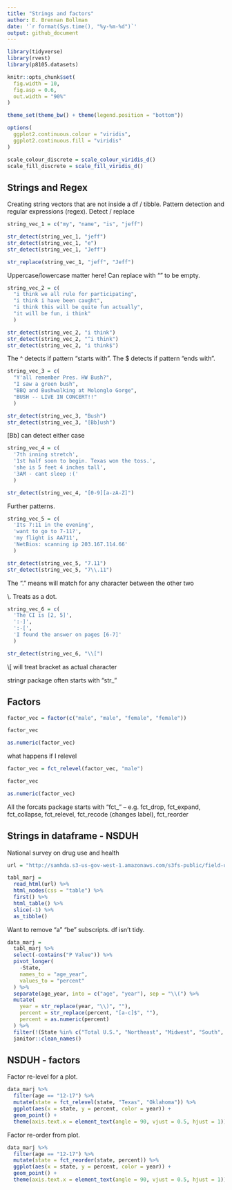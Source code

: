 ```yaml
---
title: "Strings and factors"
author: E. Brennan Bollman
date: '`r format(Sys.time(), "%y-%m-%d")`'
output: github_document
---
```


```r
library(tidyverse)
library(rvest)
library(p8105.datasets)

knitr::opts_chunk$set(
  fig.width = 10,
  fig.asp = 0.6,
  out.width = "90%"
)

theme_set(theme_bw() + theme(legend.position = "bottom")) 

options(
  ggplot2.continuous.colour = "viridis",
  ggplot2.continuous.fill = "viridis"
)

scale_colour_discrete = scale_colour_viridis_d()
scale_fill_discrete = scale_fill_viridis_d()
```

## Strings and Regex

Creating string vectors that are not inside a df / tibble. Pattern detection and regular expressions (regex). Detect / replace

```r
string_vec_1 = c("my", "name", "is", "jeff")

str_detect(string_vec_1, "jeff")
str_detect(string_vec_1, "e")
str_detect(string_vec_1, "Jeff")

str_replace(string_vec_1, "jeff", "Jeff")
```

Uppercase/lowercase matter here! Can replace with "" to be empty.


```r
string_vec_2 = c(
  "i think we all rule for participating",
  "i think i have been caught",
  "i think this will be quite fun actually",
  "it will be fun, i think"
  )

str_detect(string_vec_2, "i think")
str_detect(string_vec_2, "^i think")
str_detect(string_vec_2, "i think$")
```

The ^ detects if pattern "starts with". The $ detects if pattern "ends with".

```r
string_vec_3 = c(
  "Y'all remember Pres. HW Bush?",
  "I saw a green bush",
  "BBQ and Bushwalking at Molonglo Gorge",
  "BUSH -- LIVE IN CONCERT!!"
  )

str_detect(string_vec_3, "Bush")
str_detect(string_vec_3, "[Bb]ush")
```

[Bb] can detect either case

```r
string_vec_4 = c(
  '7th inning stretch',
  '1st half soon to begin. Texas won the toss.',
  'she is 5 feet 4 inches tall',
  '3AM - cant sleep :('
  )

str_detect(string_vec_4, "[0-9][a-zA-Z]")
```

Further patterns.

```r
string_vec_5 = c(
  'Its 7:11 in the evening',
  'want to go to 7-11?',
  'my flight is AA711',
  'NetBios: scanning ip 203.167.114.66'
  )

str_detect(string_vec_5, "7.11")
str_detect(string_vec_5, "7\\.11")
```

The "." means will match for any character between the other two

\\. Treats as a dot.

```r
string_vec_6 = c(
  'The CI is [2, 5]',
  ':-]',
  ':-[',
  'I found the answer on pages [6-7]'
  )

str_detect(string_vec_6, "\\[")
```

\\[ will treat bracket as actual character

stringr package often starts with "str_"

## Factors

```r
factor_vec = factor(c("male", "male", "female", "female"))

factor_vec

as.numeric(factor_vec)
```

what happens if I relevel

```r
factor_vec = fct_relevel(factor_vec, "male")

factor_vec

as.numeric(factor_vec)
```

All the forcats package starts with "fct_" -- e.g. fct_drop, fct_expand, fct_collapse, fct_relevel, fct_recode (changes label), fct_reorder 

## Strings in dataframe - NSDUH

National survey on drug use and health

```r
url = "http://samhda.s3-us-gov-west-1.amazonaws.com/s3fs-public/field-uploads/2k15StateFiles/NSDUHsaeShortTermCHG2015.htm"

tabl_marj = 
  read_html(url) %>% 
  html_nodes(css = "table") %>% 
  first() %>% 
  html_table() %>% 
  slice(-1) %>% 
  as_tibble()
```

Want to remove "a" "be" subscripts. df isn't tidy. 

```r
data_marj = 
  tabl_marj %>% 
  select(-contains("P Value")) %>% 
  pivot_longer(
    -State,
    names_to = "age_year",
    values_to = "percent"
  ) %>% 
  separate(age_year, into = c("age", "year"), sep = "\\(") %>% 
  mutate(
    year = str_replace(year, "\\)", ""),
    percent = str_replace(percent, "[a-c]$", ""),
    percent = as.numeric(percent)
  ) %>% 
  filter(!(State %in% c("Total U.S.", "Northeast", "Midwest", "South", "West"))) %>% 
  janitor::clean_names()
```

## NSDUH - factors

Factor re-level for a plot.

```r
data_marj %>% 
  filter(age == "12-17") %>% 
  mutate(state = fct_relevel(state, "Texas", "Oklahoma")) %>% 
  ggplot(aes(x = state, y = percent, color = year)) + 
  geom_point() + 
  theme(axis.text.x = element_text(angle = 90, vjust = 0.5, hjust = 1))
```

Factor re-order from plot.

```r
data_marj %>% 
  filter(age == "12-17") %>% 
  mutate(state = fct_reorder(state, percent)) %>% 
  ggplot(aes(x = state, y = percent, color = year)) + 
  geom_point() + 
  theme(axis.text.x = element_text(angle = 90, vjust = 0.5, hjust = 1))
```


